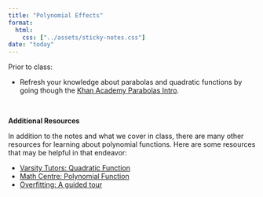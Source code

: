 ```yaml
---
title: "Polynomial Effects"
format:
  html:
    css: ["../assets/sticky-notes.css"]
date: "today"
---
```



Prior to class:

- Refresh your knowledge about parabolas and quadratic functions by going though the [Khan Academy Parabolas Intro](https://www.khanacademy.org/math/algebra-home/alg-quadratics).

<br />


**Additional Resources**

In addition to the notes and what we cover in class, there are many other resources for learning about polynomial functions. Here are some resources that may be helpful in that endeavor:


- [Varsity Tutors: Quadratic Function](https://www.varsitytutors.com/hotmath/hotmath_help/topics/quadratic-function)
- [Math Centre: Polynomial Function](http://www.mathcentre.ac.uk/resources/uploaded/mc-ty-polynomial-2009-1.pdf)
- [Overfitting: A guided tour](https://www.alexpghayes.com/blog/overfitting-a-guided-tour/)

